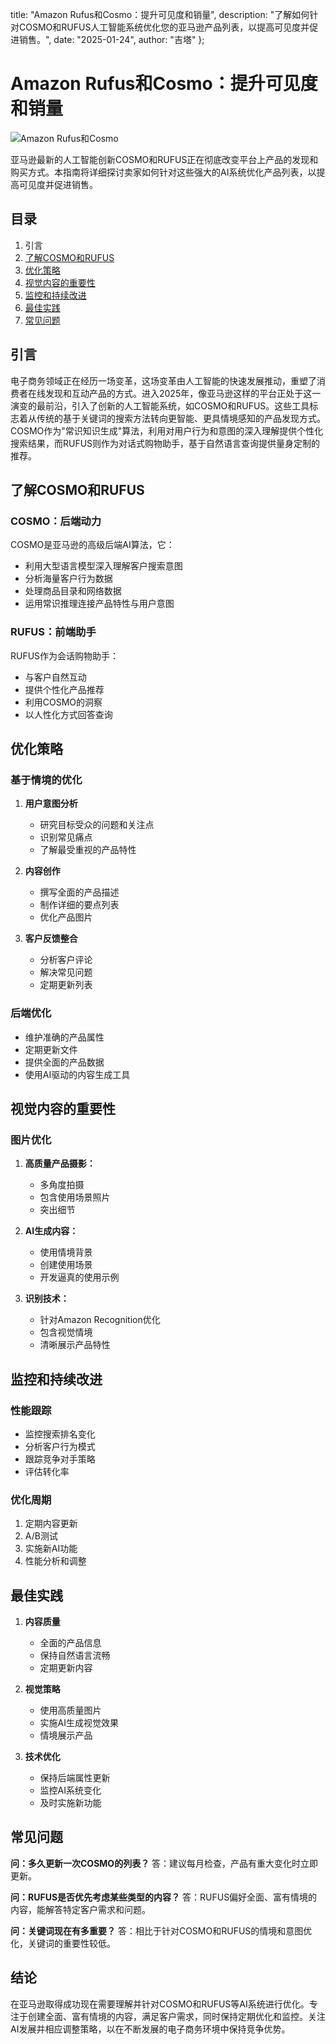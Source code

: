   title: "Amazon Rufus和Cosmo：提升可见度和销量",
  description: "了解如何针对COSMO和RUFUS人工智能系统优化您的亚马逊产品列表，以提高可见度并促进销售。",
  date: "2025-01-24",
  author: "吉塔"
};

# Amazon Rufus和Cosmo：提升可见度和销量

![Amazon Rufus和Cosmo](/images/blog/amazon-rufus-and-cosmo.jpeg)

亚马逊最新的人工智能创新COSMO和RUFUS正在彻底改变平台上产品的发现和购买方式。本指南将详细探讨卖家如何针对这些强大的AI系统优化产品列表，以提高可见度并促进销售。

## 目录

1. 引言
2. [了解COSMO和RUFUS](#了解cosmo和rufus)
3. [优化策略](#优化策略)
4. [视觉内容的重要性](#视觉内容的重要性)
5. [监控和持续改进](#监控和持续改进)
6. [最佳实践](#最佳实践)
7. [常见问题](#常见问题)

## 引言

电子商务领域正在经历一场变革，这场变革由人工智能的快速发展推动，重塑了消费者在线发现和互动产品的方式。进入2025年，像亚马逊这样的平台正处于这一演变的最前沿，引入了创新的人工智能系统，如COSMO和RUFUS。这些工具标志着从传统的基于关键词的搜索方法转向更智能、更具情境感知的产品发现方式。COSMO作为"常识知识生成"算法，利用对用户行为和意图的深入理解提供个性化搜索结果，而RUFUS则作为对话式购物助手，基于自然语言查询提供量身定制的推荐。

## 了解COSMO和RUFUS

### COSMO：后端动力
COSMO是亚马逊的高级后端AI算法，它：
   - 利用大型语言模型深入理解客户搜索意图
   - 分析海量客户行为数据
   - 处理商品目录和网络数据
   - 运用常识推理连接产品特性与用户意图

### RUFUS：前端助手
RUFUS作为会话购物助手：
   - 与客户自然互动
   - 提供个性化产品推荐
   - 利用COSMO的洞察
   - 以人性化方式回答查询

## 优化策略

### 基于情境的优化
1. **用户意图分析**
   - 研究目标受众的问题和关注点
   - 识别常见痛点
   - 了解最受重视的产品特性

2. **内容创作**
   - 撰写全面的产品描述
   - 制作详细的要点列表
   - 优化产品图片

3. **客户反馈整合**
   - 分析客户评论
   - 解决常见问题
   - 定期更新列表

### 后端优化
   - 维护准确的产品属性
   - 定期更新文件
   - 提供全面的产品数据
   - 使用AI驱动的内容生成工具

## 视觉内容的重要性

### 图片优化
1. **高质量产品摄影：**
   - 多角度拍摄
   - 包含使用场景照片
   - 突出细节

2. **AI生成内容：**
   - 使用情境背景
   - 创建使用场景
   - 开发逼真的使用示例

3. **识别技术：**
   - 针对Amazon Recognition优化
   - 包含视觉情境
   - 清晰展示产品特性

## 监控和持续改进

### 性能跟踪
- 监控搜索排名变化
- 分析客户行为模式
- 跟踪竞争对手策略
- 评估转化率

### 优化周期
1. 定期内容更新
2. A/B测试
3. 实施新AI功能
4. 性能分析和调整

## 最佳实践

1. **内容质量**
   - 全面的产品信息
   - 保持自然语言流畅
   - 定期更新内容

2. **视觉策略**
   - 使用高质量图片
   - 实施AI生成视觉效果
   - 情境展示产品

3. **技术优化**
   - 保持后端属性更新
   - 监控AI系统变化
   - 及时实施新功能

## 常见问题

**问：多久更新一次COSMO的列表？**
答：建议每月检查，产品有重大变化时立即更新。

**问：RUFUS是否优先考虑某些类型的内容？**
答：RUFUS偏好全面、富有情境的内容，能解答特定客户需求和问题。

**问：关键词现在有多重要？**
答：相比于针对COSMO和RUFUS的情境和意图优化，关键词的重要性较低。

## 结论

在亚马逊取得成功现在需要理解并针对COSMO和RUFUS等AI系统进行优化。专注于创建全面、富有情境的内容，满足客户需求，同时保持定期优化和监控。关注AI发展并相应调整策略，以在不断发展的电子商务环境中保持竞争优势。